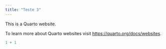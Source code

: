 ```yaml
---
title: "Teste 3"
---
```


This is a Quarto website.

To learn more about Quarto websites visit <https://quarto.org/docs/websites>.

```r
1 + 1
```
